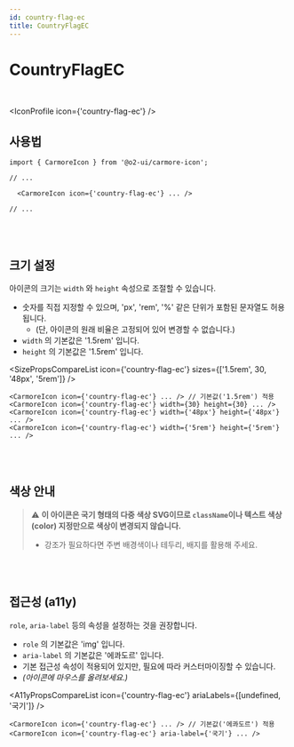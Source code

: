 ```yaml
---
id: country-flag-ec
title: CountryFlagEC
---
```




# CountryFlagEC

<br />

<IconProfile icon={'country-flag-ec'} />

## 사용법

```tsx
import { CarmoreIcon } from '@o2-ui/carmore-icon';

// ...

  <CarmoreIcon icon={'country-flag-ec'} ... />

// ...
```

<br />
<br />

## 크기 설정

아이콘의 크기는 `width` 와 `height` 속성으로 조절할 수 있습니다.

- 숫자를 직접 지정할 수 있으며, 'px', 'rem', '%' 같은 단위가 포함된 문자열도 허용됩니다.
  - (단, 아이콘의 원래 비율은 고정되어 있어 변경할 수 없습니다.)
- `width` 의 기본값은 '1.5rem' 입니다.
- `height` 의 기본값은 '1.5rem' 입니다.

<SizePropsCompareList icon={'country-flag-ec'} sizes={['1.5rem', 30, '48px', '5rem']} />

```tsx
<CarmoreIcon icon={'country-flag-ec'} ... /> // 기본값('1.5rem') 적용
<CarmoreIcon icon={'country-flag-ec'} width={30} height={30} ... />
<CarmoreIcon icon={'country-flag-ec'} width={'48px'} height={'48px'} ... />
<CarmoreIcon icon={'country-flag-ec'} width={'5rem'} height={'5rem'} ... />
```

<br />
<br />

## 색상 안내

> ⚠️ <b>이 아이콘은 국기 형태의 다중 색상 SVG이므로 `className`이나 텍스트 색상(color) 지정만으로 색상이 변경되지 않습니다. </b>
>
> - 강조가 필요하다면 주변 배경색이나 테두리, 배지를 활용해 주세요.

<br />
<br />

## 접근성 (a11y)

`role`, `aria-label` 등의 속성을 설정하는 것을 권장합니다.

- `role` 의 기본값은 'img' 입니다.
- `aria-label` 의 기본값은 '에콰도르' 입니다.
- 기본 접근성 속성이 적용되어 있지만, 필요에 따라 커스터마이징할 수 있습니다.
- _(아이콘에 마우스를 올려보세요.)_

<A11yPropsCompareList icon={'country-flag-ec'} ariaLabels={[undefined, '국기']} />

```tsx
<CarmoreIcon icon={'country-flag-ec'} ... /> // 기본값('에콰도르') 적용
<CarmoreIcon icon={'country-flag-ec'} aria-label={'국기'} ... />
```
